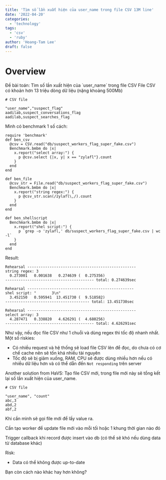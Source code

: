 ```yaml
---
title: 'Tìm số lần xuất hiện của user_name trong file CSV 13M line'
date: '2022-04-20'
categories:
  - 'technology'
tags:
  - 'csv'
  - 'ruby'
author: 'Hoang-Tam Lee'
draft: false
---
```


# Overview

<TOCInline toc={props.toc} exclude="Overview" toHeading={2} />
Đề bài toán: Tìm số lần xuất hiện của `user_name` trong file CSV File CSV có khoản hơn 13 triệu dòng
dữ liệu (nặng khoảng 500Mb)

```
# CSV file

"user_name","suspect_flag"
aadilab,suspect_conversations_flag
aadilab,suspect_searches_flag
```

Mình có benchmark 1 số cách:

```
require 'benchmark'
def ben_csv
  @csv = CSV.read("db/suspect_workers_flag_super_fake.csv")
  Benchmark.bmbm do |x|
    x.report("select array:") {
      p @csv.select {|x, y| x == "zylafl"}.count
    }
  end
end

def ben_file
  @csv_str = File.read("db/suspect_workers_flag_super_fake.csv")
  Benchmark.bmbm do |x|
    x.report("string regex:") {
      p @csv_str.scan(/zylafl\,/).count
    }
  end
end

def ben_shellscript
  Benchmark.bmbm do |x|
    x.report("shel script:") {
      p `grep -o 'zylafl,' db/suspect_workers_flag_super_fake.csv | wc -l`
    }
  end
end
```

Result:

```
Rehearsal -------------------------------------------------
string regex: 3
  0.273001   0.001638   0.274639 (  0.275356)
---------------------------------------- total: 0.274639sec

Rehearsal ------------------------------------------------
shel script: "       3\n"
  3.452150   0.595941  13.451730 (  9.518582)
-------------------------------------- total: 13.451730sec

Rehearsal -------------------------------------------------
select array: 3
  4.287471   0.338820   4.626291 (  4.680256)
---------------------------------------- total: 4.626291sec
```

Như vậy, nếu đọc file CSV như 1 chuỗi và dùng regex thì tốc độ nhanh nhất.
Một số riskies:

- Có nhiều request và hệ thống sẽ load file CSV lên để đọc, do chưa có cơ chế cache nên sẽ tốn khá nhiều tài nguyên
- Tốc độ sẽ bị giảm xuống, RAM, CPU sẽ được dùng nhiều hơn nếu có nhiều dữ liệu hơn và có thể dẫn đến `Not responding` trên server

Another solution from HaVS:
Tạo file CSV mới, trong file mới này sẽ tổng kết lại số lần xuất hiện của user_name.

```
# CSV file

"user_name", "count"
abc,3
abd,2
abf,2
```

Khi cần mình sẽ gọi file mới để lấy value ra.

Cần tạo worker để update file mới vào mỗi tối hoặc 1 khung thời gian nào đó

Trigger callback khi record được insert vào db (có thể sẽ khó nếu dùng data từ database khác)

Risk:

- Data có thể không được up-to-date

Bạn còn cách nào khác hay hơn không?
